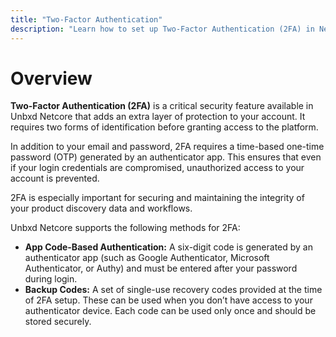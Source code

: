 ```yaml
---
title: "Two-Factor Authentication"
description: "Learn how to set up Two-Factor Authentication (2FA) in Netcore Unbxd for secure app-based login."
---
```


# Overview

**Two-Factor Authentication (2FA)** is a critical security feature available in Unbxd Netcore that adds an extra layer of protection to your account. It requires two forms of identification before granting access to the platform.

In addition to your email and password, 2FA requires a time-based one-time password (OTP) generated by an authenticator app. This ensures that even if your login credentials are compromised, unauthorized access to your account is prevented.

2FA is especially important for securing and maintaining the integrity of your product discovery data and workflows.

Unbxd Netcore supports the following methods for 2FA:

- **App Code-Based Authentication:** A six-digit code is generated by an authenticator app (such as Google Authenticator, Microsoft Authenticator, or Authy) and must be entered after your password during login.
- **Backup Codes:** A set of single-use recovery codes provided at the time of 2FA setup. These can be used when you don’t have access to your authenticator device. Each code can be used only once and should be stored securely.